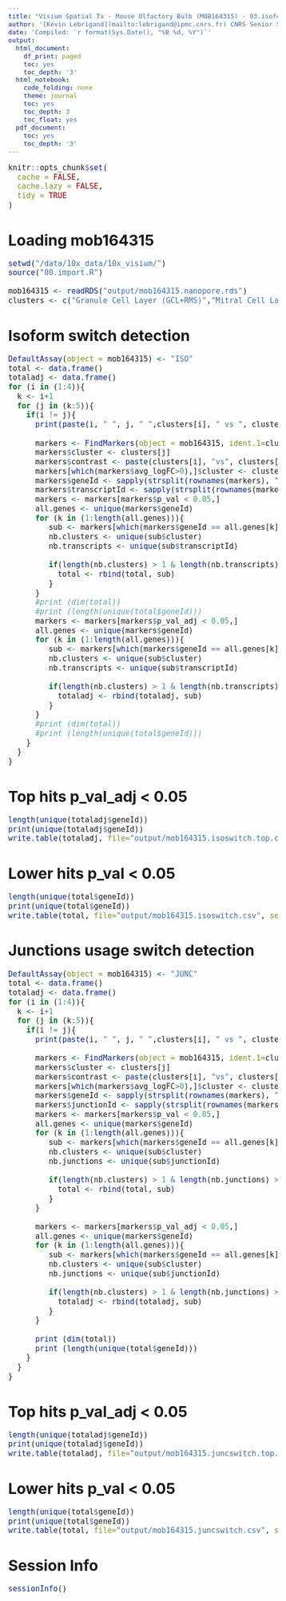 ```yaml
---
title: "Visium Spatial Tx - Mouse Olfactory Bulb (MOB164315) - 03.isoforms"
author: '[Kevin Lebrigand](mailto:lebrigand@ipmc.cnrs.fr) CNRS Senior Scientist - Computational Biology'
date: 'Compiled: `r format(Sys.Date(), "%B %d, %Y")`'
output:
  html_document:
    df_print: paged
    toc: yes
    toc_depth: '3'
  html_notebook:
    code_folding: none
    theme: journal
    toc: yes
    toc_depth: 3
    toc_float: yes
  pdf_document:
    toc: yes
    toc_depth: '3'
---
```


<style type="text/css">

body, td {
   font-size: 15px;
}
code.r{
  font-size: 15px;
}
pre {
  font-size: 15px
}
</style>

```r
knitr::opts_chunk$set(
  cache = FALSE,
  cache.lazy = FALSE,
  tidy = TRUE
)
```

# Loading mob164315

```r

setwd("/data/10x_data/10x_visium/")
source("00.import.R")

mob164315 <- readRDS("output/mob164315.nanopore.rds")
clusters <- c("Granule Cell Layer (GCL+RMS)","Mitral Cell Layer (MCL)","Outer plexiform Layer (EPL)","Glomerular Layer (GL)","Olfactory Nerve Layer (ONL)")

```

# Isoform switch detection

```r

DefaultAssay(object = mob164315) <- "ISO"
total <- data.frame()
totaladj <- data.frame()
for (i in (1:4)){
  k <- i+1
  for (j in (k:5)){
    if(i != j){
      print(paste(i, " ", j, " ",clusters[i], " vs ", clusters[j], sep=""))
      
      markers <- FindMarkers(object = mob164315, ident.1=clusters[i], ident.2=clusters[j])
      markers$cluster <- clusters[j]
      markers$contrast <- paste(clusters[i], "vs", clusters[j], sep=" ")
      markers[which(markers$avg_logFC>0),]$cluster <- clusters[i]
      markers$geneId <- sapply(strsplit(rownames(markers), "\\.\\."), `[`, 1)
      markers$transcriptId <- sapply(strsplit(rownames(markers), "\\.\\."), `[`, 2)
      markers <- markers[markers$p_val < 0.05,]
      all.genes <- unique(markers$geneId)
      for (k in (1:length(all.genes))){
         sub <- markers[which(markers$geneId == all.genes[k]),]
         nb.clusters <- unique(sub$cluster)
         nb.transcripts <- unique(sub$transcriptId)
        
         if(length(nb.clusters) > 1 & length(nb.transcripts) > 1){
           total <- rbind(total, sub)
         }
      }
      #print (dim(total))
      #print (length(unique(total$geneId)))
      markers <- markers[markers$p_val_adj < 0.05,]
      all.genes <- unique(markers$geneId)
      for (k in (1:length(all.genes))){
         sub <- markers[which(markers$geneId == all.genes[k]),]
         nb.clusters <- unique(sub$cluster)
         nb.transcripts <- unique(sub$transcriptId)
        
         if(length(nb.clusters) > 1 & length(nb.transcripts) > 1){
           totaladj <- rbind(totaladj, sub)
         }
      }
      #print (dim(total))
      #print (length(unique(total$geneId)))
    }
  }
}

```

# Top hits p_val_adj < 0.05

```r

length(unique(totaladj$geneId))
print(unique(totaladj$geneId))
write.table(totaladj, file="output/mob164315.isoswitch.top.csv", sep=",")

```

# Lower hits p_val < 0.05

```r

length(unique(total$geneId))
print(unique(total$geneId))
write.table(total, file="output/mob164315.isoswitch.csv", sep=",")

```

# Junctions usage switch detection

```r

DefaultAssay(object = mob164315) <- "JUNC"
total <- data.frame()
totaladj <- data.frame()
for (i in (1:4)){
  k <- i+1
  for (j in (k:5)){
    if(i != j){
      print(paste(i, " ", j, " ",clusters[i], " vs ", clusters[j], sep=""))
      
      markers <- FindMarkers(object = mob164315, ident.1=clusters[i], ident.2=clusters[j])
      markers$cluster <- clusters[j]
      markers$contrast <- paste(clusters[i], "vs", clusters[j], sep=" ")
      markers[which(markers$avg_logFC>0),]$cluster <- clusters[i]
      markers$geneId <- sapply(strsplit(rownames(markers), "\\.\\."), `[`, 1)
      markers$junctionId <- sapply(strsplit(rownames(markers), "\\.\\."), `[`, 2)
      markers <- markers[markers$p_val < 0.05,]
      all.genes <- unique(markers$geneId)
      for (k in (1:length(all.genes))){
         sub <- markers[which(markers$geneId == all.genes[k]),]
         nb.clusters <- unique(sub$cluster)
         nb.junctions <- unique(sub$junctionId)
        
         if(length(nb.clusters) > 1 & length(nb.junctions) > 1){
           total <- rbind(total, sub)
         }
      }
      
      markers <- markers[markers$p_val_adj < 0.05,]
      all.genes <- unique(markers$geneId)
      for (k in (1:length(all.genes))){
         sub <- markers[which(markers$geneId == all.genes[k]),]
         nb.clusters <- unique(sub$cluster)
         nb.junctions <- unique(sub$junctionId)
        
         if(length(nb.clusters) > 1 & length(nb.junctions) > 1){
           totaladj <- rbind(totaladj, sub)
         }
      }
      
      print (dim(total))
      print (length(unique(total$geneId)))
    }
  }
}


```

# Top hits p_val_adj < 0.05

```r

length(unique(totaladj$geneId))
print(unique(totaladj$geneId))
write.table(totaladj, file="output/mob164315.juncswitch.top.csv", sep=",")

```

# Lower hits p_val < 0.05

```r

length(unique(total$geneId))
print(unique(total$geneId))
write.table(total, file="output/mob164315.juncswitch.csv", sep=",")

```

# Session Info

```r
sessionInfo()
```

